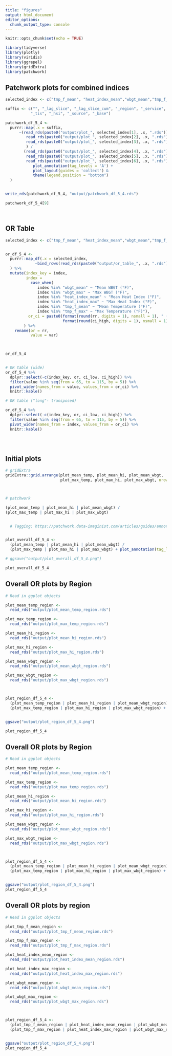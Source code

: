 ```yaml
---
title: "figures"
output: html_document
editor_options: 
  chunk_output_type: console
---
```


```r
knitr::opts_chunk$set(echo = TRUE)

library(tidyverse)
library(plotly)
library(viridis)
library(ggrepel)
library(gridExtra)
library(patchwork)
```


## Patchwork plots for combined indices


```r

selected_index <- c("tmp_f_mean", "heat_index_mean","wbgt_mean","tmp_f_max", "heat_index_max", "wbgt_max")

suffix <- c("", "_lag_slice", "_lag_slice_cum", "_region", "_service",
           "_tis", "_hsi", "_source", "_base")

patchwork_df_5_4 <-
  purrr::map(.x = suffix,
      ~(read_rds(paste0("output/plot_", selected_index[1], .x, ".rds")) |   
         read_rds(paste0("output/plot_", selected_index[2], .x, ".rds")) |  
         read_rds(paste0("output/plot_", selected_index[3], .x, ".rds"))   
         ) /
        (read_rds(paste0("output/plot_", selected_index[4], .x, ".rds")) |   
         read_rds(paste0("output/plot_", selected_index[5], .x, ".rds")) |  
         read_rds(paste0("output/plot_", selected_index[6], .x, ".rds"))) +
            plot_annotation(tag_levels = 'A') +
            plot_layout(guides = 'collect') & 
            theme(legend.position = "bottom")
  )


write_rds(patchwork_df_5_4, "output/patchwork_df_5_4.rds")     

patchwork_df_5_4[9]

      

```




## OR Table

```r

selected_index <- c("tmp_f_mean", "heat_index_mean","wbgt_mean","tmp_f_max", "heat_index_max", "wbgt_max")


or_df_5_4 <-
  purrr::map_df(.x = selected_index,
             ~bind_rows(read_rds(paste0("output/or_table_", .x, ".rds")))
  ) %>% 
  mutate(index_key = index,
         index = 
           case_when(
              index %in% "wbgt_mean" ~ "Mean WBGT (°F)",
              index %in% "wbgt_max" ~ "Max WBGT (°F)",
              index %in% "heat_index_mean" ~ "Mean Heat Index (°F)",
              index %in% "heat_index_max" ~ "Max Heat Index (°F)",
              index %in% "tmp_f_mean" ~ "Mean Temperature (°F)",
              index %in% "tmp_f_max" ~ "Max Temperature (°F)"),
          or_ci = paste0(format(round(rr, digits = 1), nsmall = 1), " (", format(round(ci_low, digits = 1), nsmall = 1), ",", 
                         format(round(ci_high, digits = 1), nsmall = 1), ")")
        ) %>% 
    rename(or = rr,
           value = var) 
  


or_df_5_4 


# OR table (wide)
or_df_5_4 %>% 
  dplyr::select(-c(index_key, or, ci_low, ci_high)) %>% 
  filter(value %in% seq(from = 65, to = 115, by = 5)) %>%
  pivot_wider(names_from = value, values_from = or_ci) %>% 
  knitr::kable()

# OR table ("long"- transposed)

or_df_5_4 %>% 
  dplyr::select(-c(index_key, or, ci_low, ci_high)) %>% 
  filter(value %in% seq(from = 65, to = 115, by = 5)) %>% 
  pivot_wider(names_from = index, values_from = or_ci) %>% 
  knitr::kable()





```







## Initial plots
```r

# gridExtra
gridExtra::grid.arrange(plot_mean_temp, plot_mean_hi, plot_mean_wbgt, 
                        plot_max_temp, plot_max_hi, plot_max_wbgt, nrow = 2, ncol = 3)



# patchwork

(plot_mean_temp | plot_mean_hi | plot_mean_wbgt) / 
(plot_max_temp | plot_max_hi | plot_max_wbgt)


  # Tagging: https://patchwork.data-imaginist.com/articles/guides/annotation.html


plot_overall_df_5_4 <-
  (plot_mean_temp | plot_mean_hi | plot_mean_wbgt) / 
  (plot_max_temp | plot_max_hi | plot_max_wbgt) + plot_annotation(tag_levels = 'A')

# ggsave("output/plot_overall_df_5_4.png")

plot_overall_df_5_4


```



## Overall OR plots by Region
```r

# Read in ggplot objects

plot_mean_temp_region <-
  read_rds("output/plot_mean_temp_region.rds")

plot_max_temp_region <-
  read_rds("output/plot_max_temp_region.rds")

plot_mean_hi_region <-
  read_rds("output/plot_mean_hi_region.rds")

plot_max_hi_region <-
  read_rds("output/plot_max_hi_region.rds")

plot_mean_wbgt_region <-
  read_rds("output/plot_mean_wbgt_region.rds")

plot_max_wbgt_region <-
  read_rds("output/plot_max_wbgt_region.rds")



plot_region_df_5_4 <-
  (plot_mean_temp_region | plot_mean_hi_region | plot_mean_wbgt_region) / 
  (plot_max_temp_region | plot_max_hi_region | plot_max_wbgt_region) + plot_layout(guides = "collect") + plot_annotation(tag_levels = 'A') & theme(legend.position = "bottom")


ggsave("output/plot_region_df_5_4.png")

plot_region_df_5_4

```


## Overall OR plots by Region
```r

# Read in ggplot objects

plot_mean_temp_region <-
  read_rds("output/plot_mean_temp_region.rds")

plot_max_temp_region <-
  read_rds("output/plot_max_temp_region.rds")

plot_mean_hi_region <-
  read_rds("output/plot_mean_hi_region.rds")

plot_max_hi_region <-
  read_rds("output/plot_max_hi_region.rds")

plot_mean_wbgt_region <-
  read_rds("output/plot_mean_wbgt_region.rds")

plot_max_wbgt_region <-
  read_rds("output/plot_max_wbgt_region.rds")



plot_region_df_5_4 <-
  (plot_mean_temp_region | plot_mean_hi_region | plot_mean_wbgt_region) / 
  (plot_max_temp_region | plot_max_hi_region | plot_max_wbgt_region) + plot_layout(guides = "collect") + plot_annotation(tag_levels = 'A') & theme(legend.position = "bottom")


ggsave("output/plot_region_df_5_4.png")
plot_region_df_5_4

```





## Overall OR plots by region
```r

# Read in ggplot objects

plot_tmp_f_mean_region <-
  read_rds("output/plot_tmp_f_mean_region.rds")

plot_tmp_f_max_region <-
  read_rds("output/plot_tmp_f_max_region.rds")

plot_heat_index_mean_region <-
  read_rds("output/plot_heat_index_mean_region.rds")

plot_heat_index_max_region <-
  read_rds("output/plot_heat_index_max_region.rds")

plot_wbgt_mean_region <-
  read_rds("output/plot_wbgt_mean_region.rds")

plot_wbgt_max_region <-
  read_rds("output/plot_wbgt_max_region.rds")



plot_region_df_5_4 <-
  (plot_tmp_f_mean_region | plot_heat_index_mean_region | plot_wbgt_mean_region) / 
  (plot_tmp_f_max_region | plot_heat_index_max_region | plot_wbgt_max_region) + plot_layout(guides = "collect") + plot_annotation(tag_levels = 'A') & theme(legend.position = "bottom")


ggsave("output/plot_region_df_5_4.png")
plot_region_df_5_4

```



